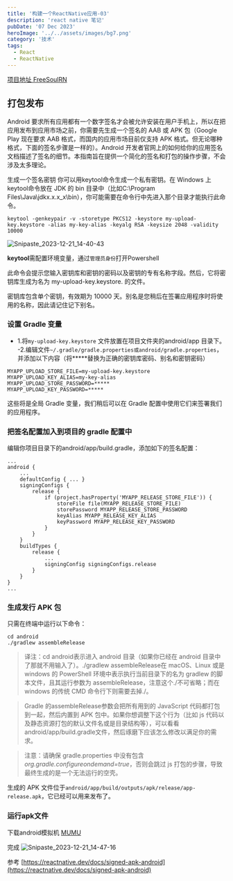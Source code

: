 ```yaml
---
title: '构建一个ReactNative应用-03'
description: 'react native 笔记'
pubDate: '07 Dec 2023'
heroImage: '../../assets/images/bg7.png'
category: '技术'
tags:
  - React
  - ReactNative
---
```


[项目地址 FreeSoulRN](https://github.com/fsyud/FreeSoulRN)

## 打包发布

Android 要求所有应用都有一个数字签名才会被允许安装在用户手机上，所以在把应用发布到应用市场之前，你需要先生成一个签名的 AAB 或 APK 包（Google Play 现在要求 AAB 格式，而国内的应用市场目前仅支持 APK 格式。但无论哪种格式，下面的签名步骤是一样的）。Android 开发者官网上的如何给你的应用签名文档描述了签名的细节。本指南旨在提供一个简化的签名和打包的操作步骤，不会涉及太多理论。

生成一个签名密钥
你可以用keytool命令生成一个私有密钥。在 Windows 上keytool命令放在 JDK 的 bin 目录中（比如C:\Program Files\Java\jdkx.x.x_x\bin），你可能需要在命令行中先进入那个目录才能执行此命令。

```
keytool -genkeypair -v -storetype PKCS12 -keystore my-upload-key.keystore -alias my-key-alias -keyalg RSA -keysize 2048 -validity 10000
```

![Snipaste_2023-12-21_14-40-43](https://github.com/fsyud/astro-web/assets/26371465/71aabfb9-4d9d-457c-928b-3245a1bd5741)

**keytool**需配置环境变量，通过`管理员身份`打开Powershell

此命令会提示您输入密钥库和密钥的密码以及密钥的专有名称字段。然后，它将密钥库生成为名为 my-upload-key.keystore. 的文件。

密钥库包含单个密钥，有效期为 10000 天。别名是您稍后在签署应用程序时将使用的名称，因此请记住记下别名。

### 设置 Gradle 变量

- 1.将`my-upload-key.keystore` 文件放置在项目文件夹的android/app 目录下。
  -2.编辑文件`~/.gradle/gradle.properties或android/gradle.properties`，并添加以下内容（将**\***替换为正确的密钥库密码、别名和密钥密码）

```
MYAPP_UPLOAD_STORE_FILE=my-upload-key.keystore
MYAPP_UPLOAD_KEY_ALIAS=my-key-alias
MYAPP_UPLOAD_STORE_PASSWORD=*****
MYAPP_UPLOAD_KEY_PASSWORD=*****
```

这些将是全局 Gradle 变量，我们稍后可以在 Gradle 配置中使用它们来签署我们的应用程序。

### 把签名配置加入到项目的 gradle 配置中

编辑你项目目录下的android/app/build.gradle，添加如下的签名配置：

```
...
android {
    ...
    defaultConfig { ... }
    signingConfigs {
        release {
            if (project.hasProperty('MYAPP_RELEASE_STORE_FILE')) {
                storeFile file(MYAPP_RELEASE_STORE_FILE)
                storePassword MYAPP_RELEASE_STORE_PASSWORD
                keyAlias MYAPP_RELEASE_KEY_ALIAS
                keyPassword MYAPP_RELEASE_KEY_PASSWORD
            }
        }
    }
    buildTypes {
        release {
            ...
            signingConfig signingConfigs.release
        }
    }
}
...
```

### 生成发行 APK 包

只需在终端中运行以下命令：

```
cd android
./gradlew assembleRelease
```

> 译注：cd android表示进入 android 目录（如果你已经在 android 目录中了那就不用输入了）。./gradlew assembleRelease在 macOS、Linux 或是 windows 的 PowerShell 环境中表示执行当前目录下的名为 gradlew 的脚本文件，且其运行参数为 assembleRelease，注意这个./不可省略；而在 windows 的传统 CMD 命令行下则需要去掉./。

> Gradle 的assembleRelease参数会把所有用到的 JavaScript 代码都打包到一起，然后内置到 APK 包中。如果你想调整下这个行为（比如 js 代码以及静态资源打包的默认文件名或是目录结构等），可以看看android/app/build.gradle文件，然后琢磨下应该怎么修改以满足你的需求。

> 注意：请确保 gradle.properties 中没有包含*org.gradle.configureondemand=true*，否则会跳过 js 打包的步骤，导致最终生成的是一个无法运行的空壳。

生成的 APK 文件位于`android/app/build/outputs/apk/release/app-release.apk`，它已经可以用来发布了。

### 运行apk文件

下载android模拟机 [MUMU](https://mumu.163.com/)

完成
![Snipaste_2023-12-21_14-47-16](https://github.com/fsyud/astro-web/assets/26371465/9eded7d7-d46a-4eb6-bc5d-e58c2e658dd8)

参考 [https://reactnative.dev/docs/signed-apk-android](https://reactnative.dev/docs/signed-apk-android)
